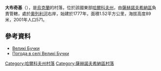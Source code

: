 {{coord|48|58|52|N|35|39|58|E|scale:100000_region:UA|display=title}}

'''大布奇基'''（{{lang-uk|Великі Бучки}}），是[[烏克蘭|烏克蘭]]的村落，位於該國東部[[哈爾科夫州|哈爾科夫州]]，由[[薩赫諾夫希納區|薩赫諾夫希納區]]負責管轄，處於[[奧列利河|奧列利河]]右岸，始建於1777年，面積1.52平方公里，海拔高度89米，2001年人口571。

==參考資料==
*[http://w1.c1.rada.gov.ua/pls/z7502/A005?rdat1=09.01.2009&rf7571=33931 Великі Бучки]{{dead link|date=2017年12月 |bot=InternetArchiveBot |fix-attempted=yes }}
* [http://weather.in.ua/ua/har'kovskaja/2944 Погода в селі Великі Бучки]{{Wayback|url=http://weather.in.ua/ua/har'kovskaja/2944 |date=20160323024545 }}

{{DEFAULTSORT:Великі Бучки}}
[[Category:哈爾科夫州村落|Category:哈爾科夫州村落]]
[[Category:薩赫諾夫希納區村落|Category:薩赫諾夫希納區村落]]


{{Kharkiv-geo-stub}}